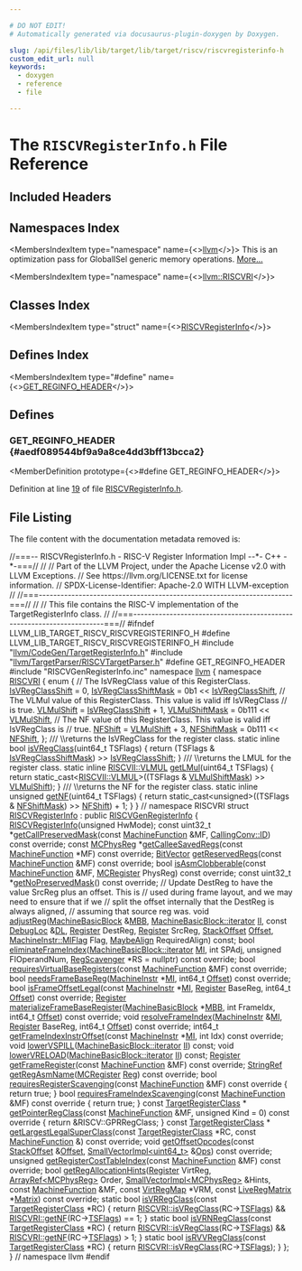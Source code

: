 ```yaml
---

# DO NOT EDIT!
# Automatically generated via docusaurus-plugin-doxygen by Doxygen.

slug: /api/files/lib/lib/target/lib/target/riscv/riscvregisterinfo-h
custom_edit_url: null
keywords:
  - doxygen
  - reference
  - file

---
```





# The `RISCVRegisterInfo.h` File Reference

<DoxygenPage pluginConfig={pluginConfig}>



## Included Headers

<IncludesList>
<IncludesListItem
  filePath="llvm/CodeGen/TargetRegisterInfo.h"
  permalink="/docs/api/files/include/include/llvm/include/llvm/codegen/targetregisterinfo-h"
  isLocal="true" />
<IncludesListItem
  filePath="llvm/TargetParser/RISCVTargetParser.h"
  permalink="/docs/api/files/include/include/llvm/include/llvm/targetparser/riscvtargetparser-h"
  isLocal="true" />
<IncludesListItem
  filePath="RISCVGenRegisterInfo.inc"
  permalink=""
  isLocal="true" />
</IncludesList>

## Namespaces Index

<MembersIndex>

<MembersIndexItem
  type="namespace"
  name={<><a href="/docs/api/namespaces/llvm">llvm</a></>}>
This is an optimization pass for GlobalISel generic memory operations. <a href="/docs/api/namespaces/llvm/#details">More...</a>
</MembersIndexItem>

<MembersIndexItem
  type="namespace"
  name={<><a href="/docs/api/namespaces/llvm/riscvri">llvm::RISCVRI</a></>}>
</MembersIndexItem>

</MembersIndex>

## Classes Index

<MembersIndex>

<MembersIndexItem
  type="struct"
  name={<><a href="/docs/api/structs/llvm/riscvregisterinfo">RISCVRegisterInfo</a></>}>
</MembersIndexItem>

</MembersIndex>

## Defines Index

<MembersIndex>

<MembersIndexItem
  type="#define"
  name={<><a href="#aedf089544bf9a9a8ce4dd3bff13bcca2">GET&#95;REGINFO&#95;HEADER</a></>}>
</MembersIndexItem>

</MembersIndex>


<SectionDefinition>

## Defines

### GET&#95;REGINFO&#95;HEADER {#aedf089544bf9a9a8ce4dd3bff13bcca2}

<MemberDefinition
  prototype={<>#define GET&#95;REGINFO&#95;HEADER</>}>

Definition at line <a href="#l00019">19</a> of file <a href="/docs/api/files/lib/lib/target/lib/target/riscv/riscvregisterinfo-h">RISCVRegisterInfo.h</a>.
</MemberDefinition>

</SectionDefinition>

## File Listing

The file content with the documentation metadata removed is:

<ProgramListing>

<Link id="l00001" /><CodeLine lineNumber="1"><Highlight kind="comment">//===-- RISCVRegisterInfo.h - RISC-V Register Information Impl --&#42;- C++ -&#42;-===//</Highlight><Highlight kind="normal"></Highlight></CodeLine>
<Link id="l00002" /><CodeLine lineNumber="2"><Highlight kind="normal"></Highlight><Highlight kind="comment">//</Highlight><Highlight kind="normal"></Highlight></CodeLine>
<Link id="l00003" /><CodeLine lineNumber="3"><Highlight kind="normal"></Highlight><Highlight kind="comment">// Part of the LLVM Project, under the Apache License v2.0 with LLVM Exceptions.</Highlight><Highlight kind="normal"></Highlight></CodeLine>
<Link id="l00004" /><CodeLine lineNumber="4"><Highlight kind="normal"></Highlight><Highlight kind="comment">// See https://llvm.org/LICENSE.txt for license information.</Highlight><Highlight kind="normal"></Highlight></CodeLine>
<Link id="l00005" /><CodeLine lineNumber="5"><Highlight kind="normal"></Highlight><Highlight kind="comment">// SPDX-License-Identifier: Apache-2.0 WITH LLVM-exception</Highlight><Highlight kind="normal"></Highlight></CodeLine>
<Link id="l00006" /><CodeLine lineNumber="6"><Highlight kind="normal"></Highlight><Highlight kind="comment">//</Highlight><Highlight kind="normal"></Highlight></CodeLine>
<Link id="l00007" /><CodeLine lineNumber="7"><Highlight kind="normal"></Highlight><Highlight kind="comment">//===----------------------------------------------------------------------===//</Highlight><Highlight kind="normal"></Highlight></CodeLine>
<Link id="l00008" /><CodeLine lineNumber="8"><Highlight kind="normal"></Highlight><Highlight kind="comment">//</Highlight><Highlight kind="normal"></Highlight></CodeLine>
<Link id="l00009" /><CodeLine lineNumber="9"><Highlight kind="normal"></Highlight><Highlight kind="comment">// This file contains the RISC-V implementation of the TargetRegisterInfo class.</Highlight><Highlight kind="normal"></Highlight></CodeLine>
<Link id="l00010" /><CodeLine lineNumber="10"><Highlight kind="normal"></Highlight><Highlight kind="comment">//</Highlight><Highlight kind="normal"></Highlight></CodeLine>
<Link id="l00011" /><CodeLine lineNumber="11"><Highlight kind="normal"></Highlight><Highlight kind="comment">//===----------------------------------------------------------------------===//</Highlight><Highlight kind="normal"></Highlight></CodeLine>
<Link id="l00012" /><CodeLine lineNumber="12"><Highlight kind="normal"></Highlight></CodeLine>
<Link id="l00013" /><CodeLine lineNumber="13"><Highlight kind="normal"></Highlight><Highlight kind="preprocessor">#ifndef LLVM&#95;LIB&#95;TARGET&#95;RISCV&#95;RISCVREGISTERINFO&#95;H</Highlight><Highlight kind="normal"></Highlight></CodeLine>
<Link id="l00014" /><CodeLine lineNumber="14"><Highlight kind="normal"></Highlight><Highlight kind="preprocessor">#define LLVM&#95;LIB&#95;TARGET&#95;RISCV&#95;RISCVREGISTERINFO&#95;H</Highlight><Highlight kind="normal"></Highlight></CodeLine>
<Link id="l00015" /><CodeLine lineNumber="15"><Highlight kind="normal"></Highlight></CodeLine>
<Link id="l00016" /><CodeLine lineNumber="16"><Highlight kind="normal"></Highlight><Highlight kind="preprocessor">#include &quot;<a href="/docs/api/files/include/include/llvm/include/llvm/codegen/targetregisterinfo-h">llvm/CodeGen/TargetRegisterInfo.h</a>&quot;</Highlight><Highlight kind="normal"></Highlight></CodeLine>
<Link id="l00017" /><CodeLine lineNumber="17"><Highlight kind="normal"></Highlight><Highlight kind="preprocessor">#include &quot;<a href="/docs/api/files/include/include/llvm/include/llvm/targetparser/riscvtargetparser-h">llvm/TargetParser/RISCVTargetParser.h</a>&quot;</Highlight><Highlight kind="normal"></Highlight></CodeLine>
<Link id="l00018" /><CodeLine lineNumber="18"><Highlight kind="normal"></Highlight></CodeLine>
<Link id="l00019" /><CodeLine lineNumber="19" lineLink="#aedf089544bf9a9a8ce4dd3bff13bcca2"><Highlight kind="normal"></Highlight><Highlight kind="preprocessor">#define GET&#95;REGINFO&#95;HEADER</Highlight><Highlight kind="normal"></Highlight></CodeLine>
<Link id="l00020" /><CodeLine lineNumber="20"><Highlight kind="normal"></Highlight><Highlight kind="preprocessor">#include &quot;RISCVGenRegisterInfo.inc&quot;</Highlight><Highlight kind="normal"></Highlight></CodeLine>
<Link id="l00021" /><CodeLine lineNumber="21"><Highlight kind="normal"></Highlight></CodeLine>
<Link id="l00022" /><CodeLine lineNumber="22"><Highlight kind="normal"></Highlight><Highlight kind="keyword">namespace </Highlight><Highlight kind="normal"><a href="/docs/api/namespaces/llvm">llvm</a> &#123;</Highlight></CodeLine>
<Link id="l00023" /><CodeLine lineNumber="23"><Highlight kind="normal"></Highlight></CodeLine>
<Link id="l00024" /><CodeLine lineNumber="24" lineLink="/docs/api/namespaces/llvm/riscvri"><Highlight kind="normal"></Highlight><Highlight kind="keyword">namespace </Highlight><Highlight kind="normal"><a href="/docs/api/namespaces/llvm/riscvri">RISCVRI</a> &#123;</Highlight></CodeLine>
<Link id="l00025" /><CodeLine lineNumber="25"><Highlight kind="normal"></Highlight><Highlight kind="keyword">enum</Highlight><Highlight kind="normal"> &#123;</Highlight></CodeLine>
<Link id="l00026" /><CodeLine lineNumber="26"><Highlight kind="normal">  </Highlight><Highlight kind="comment">// The IsVRegClass value of this RegisterClass.</Highlight><Highlight kind="normal"></Highlight></CodeLine>
<Link id="l00027" /><CodeLine lineNumber="27" lineLink="/docs/api/namespaces/llvm/riscvri/#a78e6c59845eada72aa855b2bb9f1e6b4ab70e0b2c69d11661822b76a39791f561"><Highlight kind="normal">  <a href="/docs/api/namespaces/llvm/riscvri/#a78e6c59845eada72aa855b2bb9f1e6b4ab70e0b2c69d11661822b76a39791f561">IsVRegClassShift</a> = 0,</Highlight></CodeLine>
<Link id="l00028" /><CodeLine lineNumber="28" lineLink="/docs/api/namespaces/llvm/riscvri/#a78e6c59845eada72aa855b2bb9f1e6b4a18d930e1cf574b2b37518c426338ab67"><Highlight kind="normal">  <a href="/docs/api/namespaces/llvm/riscvri/#a78e6c59845eada72aa855b2bb9f1e6b4a18d930e1cf574b2b37518c426338ab67">IsVRegClassShiftMask</a> = 0b1 &lt;&lt; <a href="/docs/api/namespaces/llvm/riscvri/#a78e6c59845eada72aa855b2bb9f1e6b4ab70e0b2c69d11661822b76a39791f561">IsVRegClassShift</a>,</Highlight></CodeLine>
<Link id="l00029" /><CodeLine lineNumber="29"><Highlight kind="normal">  </Highlight><Highlight kind="comment">// The VLMul value of this RegisterClass. This value is valid iff IsVRegClass</Highlight><Highlight kind="normal"></Highlight></CodeLine>
<Link id="l00030" /><CodeLine lineNumber="30"><Highlight kind="normal">  </Highlight><Highlight kind="comment">// is true.</Highlight><Highlight kind="normal"></Highlight></CodeLine>
<Link id="l00031" /><CodeLine lineNumber="31" lineLink="/docs/api/namespaces/llvm/riscvri/#a78e6c59845eada72aa855b2bb9f1e6b4aa1aab7fc1bc26b06971b5dee334b2755"><Highlight kind="normal">  <a href="/docs/api/namespaces/llvm/riscvri/#a78e6c59845eada72aa855b2bb9f1e6b4aa1aab7fc1bc26b06971b5dee334b2755">VLMulShift</a> = <a href="/docs/api/namespaces/llvm/riscvri/#a78e6c59845eada72aa855b2bb9f1e6b4ab70e0b2c69d11661822b76a39791f561">IsVRegClassShift</a> + 1,</Highlight></CodeLine>
<Link id="l00032" /><CodeLine lineNumber="32" lineLink="/docs/api/namespaces/llvm/riscvri/#a78e6c59845eada72aa855b2bb9f1e6b4a65b111b72f3fa0cb0aab3e18fb22f783"><Highlight kind="normal">  <a href="/docs/api/namespaces/llvm/riscvri/#a78e6c59845eada72aa855b2bb9f1e6b4a65b111b72f3fa0cb0aab3e18fb22f783">VLMulShiftMask</a> = 0b111 &lt;&lt; <a href="/docs/api/namespaces/llvm/riscvri/#a78e6c59845eada72aa855b2bb9f1e6b4aa1aab7fc1bc26b06971b5dee334b2755">VLMulShift</a>,</Highlight></CodeLine>
<Link id="l00033" /><CodeLine lineNumber="33"><Highlight kind="normal"></Highlight></CodeLine>
<Link id="l00034" /><CodeLine lineNumber="34"><Highlight kind="normal">  </Highlight><Highlight kind="comment">// The NF value of this RegisterClass. This value is valid iff IsVRegClass is</Highlight><Highlight kind="normal"></Highlight></CodeLine>
<Link id="l00035" /><CodeLine lineNumber="35"><Highlight kind="normal">  </Highlight><Highlight kind="comment">// true.</Highlight><Highlight kind="normal"></Highlight></CodeLine>
<Link id="l00036" /><CodeLine lineNumber="36" lineLink="/docs/api/namespaces/llvm/riscvri/#a78e6c59845eada72aa855b2bb9f1e6b4a61c080d5573d39f23cf0ed58399c7d8e"><Highlight kind="normal">  <a href="/docs/api/namespaces/llvm/riscvri/#a78e6c59845eada72aa855b2bb9f1e6b4a61c080d5573d39f23cf0ed58399c7d8e">NFShift</a> = <a href="/docs/api/namespaces/llvm/riscvri/#a78e6c59845eada72aa855b2bb9f1e6b4aa1aab7fc1bc26b06971b5dee334b2755">VLMulShift</a> + 3,</Highlight></CodeLine>
<Link id="l00037" /><CodeLine lineNumber="37" lineLink="/docs/api/namespaces/llvm/riscvri/#a78e6c59845eada72aa855b2bb9f1e6b4a5573d5572ea9c8a6f0c58234d2b5f09a"><Highlight kind="normal">  <a href="/docs/api/namespaces/llvm/riscvri/#a78e6c59845eada72aa855b2bb9f1e6b4a5573d5572ea9c8a6f0c58234d2b5f09a">NFShiftMask</a> = 0b111 &lt;&lt; <a href="/docs/api/namespaces/llvm/riscvri/#a78e6c59845eada72aa855b2bb9f1e6b4a61c080d5573d39f23cf0ed58399c7d8e">NFShift</a>,</Highlight></CodeLine>
<Link id="l00038" /><CodeLine lineNumber="38"><Highlight kind="normal">&#125;;</Highlight></CodeLine>
<Link id="l00039" /><CodeLine lineNumber="39"><Highlight kind="normal"></Highlight><Highlight kind="comment"></Highlight></CodeLine>
<Link id="l00040" /><CodeLine lineNumber="40"><Highlight kind="comment">/// \\returns the IsVRegClass for the register class.</Highlight><Highlight kind="normal"></Highlight></CodeLine>
<Link id="l00041" /><CodeLine lineNumber="41" lineLink="/docs/api/namespaces/llvm/riscvri/#af0b0c32a37a8ee1a3a8f8b3e1b2affa3"><Highlight kind="normal"></Highlight><Highlight kind="keyword">static</Highlight><Highlight kind="normal"> </Highlight><Highlight kind="keyword">inline</Highlight><Highlight kind="normal"> </Highlight><Highlight kind="keywordtype">bool</Highlight><Highlight kind="normal"> <a href="/docs/api/namespaces/llvm/riscvri/#af0b0c32a37a8ee1a3a8f8b3e1b2affa3">isVRegClass</a>(uint64&#95;t TSFlags) &#123;</Highlight></CodeLine>
<Link id="l00042" /><CodeLine lineNumber="42"><Highlight kind="normal">  </Highlight><Highlight kind="keywordflow">return</Highlight><Highlight kind="normal"> (TSFlags &amp; <a href="/docs/api/namespaces/llvm/riscvri/#a78e6c59845eada72aa855b2bb9f1e6b4a18d930e1cf574b2b37518c426338ab67">IsVRegClassShiftMask</a>) &gt;&gt; <a href="/docs/api/namespaces/llvm/riscvri/#a78e6c59845eada72aa855b2bb9f1e6b4ab70e0b2c69d11661822b76a39791f561">IsVRegClassShift</a>;</Highlight></CodeLine>
<Link id="l00043" /><CodeLine lineNumber="43"><Highlight kind="normal">&#125;</Highlight></CodeLine>
<Link id="l00044" /><CodeLine lineNumber="44"><Highlight kind="normal"></Highlight><Highlight kind="comment"></Highlight></CodeLine>
<Link id="l00045" /><CodeLine lineNumber="45"><Highlight kind="comment">/// \\returns the LMUL for the register class.</Highlight><Highlight kind="normal"></Highlight></CodeLine>
<Link id="l00046" /><CodeLine lineNumber="46" lineLink="/docs/api/namespaces/llvm/riscvri/#a6342cae1bd76356e312a8dbcedd1cf4f"><Highlight kind="normal"></Highlight><Highlight kind="keyword">static</Highlight><Highlight kind="normal"> </Highlight><Highlight kind="keyword">inline</Highlight><Highlight kind="normal"> <a href="/docs/api/namespaces/llvm/riscvii/#ab335a6694bd42d4d2f807ec281af1e1c">RISCVII::VLMUL</a> <a href="/docs/api/namespaces/llvm/riscvri/#a6342cae1bd76356e312a8dbcedd1cf4f">getLMul</a>(uint64&#95;t TSFlags) &#123;</Highlight></CodeLine>
<Link id="l00047" /><CodeLine lineNumber="47"><Highlight kind="normal">  </Highlight><Highlight kind="keywordflow">return</Highlight><Highlight kind="normal"> </Highlight><Highlight kind="keyword">static&#95;cast&lt;</Highlight><Highlight kind="normal"><a href="/docs/api/namespaces/llvm/riscvii/#ab335a6694bd42d4d2f807ec281af1e1c">RISCVII::VLMUL</a></Highlight><Highlight kind="keyword">&gt;</Highlight><Highlight kind="normal">((TSFlags &amp; <a href="/docs/api/namespaces/llvm/riscvri/#a78e6c59845eada72aa855b2bb9f1e6b4a65b111b72f3fa0cb0aab3e18fb22f783">VLMulShiftMask</a>) &gt;&gt; <a href="/docs/api/namespaces/llvm/riscvri/#a78e6c59845eada72aa855b2bb9f1e6b4aa1aab7fc1bc26b06971b5dee334b2755">VLMulShift</a>);</Highlight></CodeLine>
<Link id="l00048" /><CodeLine lineNumber="48"><Highlight kind="normal">&#125;</Highlight></CodeLine>
<Link id="l00049" /><CodeLine lineNumber="49"><Highlight kind="normal"></Highlight><Highlight kind="comment"></Highlight></CodeLine>
<Link id="l00050" /><CodeLine lineNumber="50"><Highlight kind="comment">/// \\returns the NF for the register class.</Highlight><Highlight kind="normal"></Highlight></CodeLine>
<Link id="l00051" /><CodeLine lineNumber="51" lineLink="/docs/api/namespaces/llvm/riscvri/#a98ed2715209a3dddd9b613c56c389210"><Highlight kind="normal"></Highlight><Highlight kind="keyword">static</Highlight><Highlight kind="normal"> </Highlight><Highlight kind="keyword">inline</Highlight><Highlight kind="normal"> </Highlight><Highlight kind="keywordtype">unsigned</Highlight><Highlight kind="normal"> <a href="/docs/api/namespaces/llvm/riscvri/#a98ed2715209a3dddd9b613c56c389210">getNF</a>(uint64&#95;t TSFlags) &#123;</Highlight></CodeLine>
<Link id="l00052" /><CodeLine lineNumber="52"><Highlight kind="normal">  </Highlight><Highlight kind="keywordflow">return</Highlight><Highlight kind="normal"> </Highlight><Highlight kind="keyword">static&#95;cast&lt;</Highlight><Highlight kind="keywordtype">unsigned</Highlight><Highlight kind="keyword">&gt;</Highlight><Highlight kind="normal">((TSFlags &amp; <a href="/docs/api/namespaces/llvm/riscvri/#a78e6c59845eada72aa855b2bb9f1e6b4a5573d5572ea9c8a6f0c58234d2b5f09a">NFShiftMask</a>) &gt;&gt; <a href="/docs/api/namespaces/llvm/riscvri/#a78e6c59845eada72aa855b2bb9f1e6b4a61c080d5573d39f23cf0ed58399c7d8e">NFShift</a>) + 1;</Highlight></CodeLine>
<Link id="l00053" /><CodeLine lineNumber="53"><Highlight kind="normal">&#125;</Highlight></CodeLine>
<Link id="l00054" /><CodeLine lineNumber="54"><Highlight kind="normal">&#125; </Highlight><Highlight kind="comment">// namespace RISCVRI</Highlight><Highlight kind="normal"></Highlight></CodeLine>
<Link id="l00055" /><CodeLine lineNumber="55"><Highlight kind="normal"></Highlight></CodeLine>
<Link id="l00056" /><CodeLine lineNumber="56" lineLink="/docs/api/structs/llvm/riscvregisterinfo"><Highlight kind="normal"></Highlight><Highlight kind="keyword">struct </Highlight><Highlight kind="normal"><a href="/docs/api/structs/llvm/riscvregisterinfo/#a4b15b21859e0755a1426d8b06b973d06">RISCVRegisterInfo</a> : </Highlight><Highlight kind="keyword">public</Highlight><Highlight kind="normal"> <a href="/docs/api/classes/riscvgenregisterinfo">RISCVGenRegisterInfo</a> &#123;</Highlight></CodeLine>
<Link id="l00057" /><CodeLine lineNumber="57"><Highlight kind="normal"></Highlight></CodeLine>
<Link id="l00058" /><CodeLine lineNumber="58"><Highlight kind="normal">  <a href="/docs/api/structs/llvm/riscvregisterinfo/#a4b15b21859e0755a1426d8b06b973d06">RISCVRegisterInfo</a>(</Highlight><Highlight kind="keywordtype">unsigned</Highlight><Highlight kind="normal"> HwMode);</Highlight></CodeLine>
<Link id="l00059" /><CodeLine lineNumber="59"><Highlight kind="normal"></Highlight></CodeLine>
<Link id="l00060" /><CodeLine lineNumber="60"><Highlight kind="normal">  </Highlight><Highlight kind="keyword">const</Highlight><Highlight kind="normal"> uint32&#95;t &#42;<a href="/docs/api/structs/llvm/riscvregisterinfo/#a314b61dda54f91c5b5b16c57495de91b">getCallPreservedMask</a>(</Highlight><Highlight kind="keyword">const</Highlight><Highlight kind="normal"> <a href="/docs/api/classes/llvm/machinefunction">MachineFunction</a> &amp;MF,</Highlight></CodeLine>
<Link id="l00061" /><CodeLine lineNumber="61"><Highlight kind="normal">                                       <a href="/docs/api/namespaces/llvm/callingconv/#abdf8cf606905c10634e831390981b0ed">CallingConv::ID</a>) </Highlight><Highlight kind="keyword">const override</Highlight><Highlight kind="normal">;</Highlight></CodeLine>
<Link id="l00062" /><CodeLine lineNumber="62"><Highlight kind="normal"></Highlight></CodeLine>
<Link id="l00063" /><CodeLine lineNumber="63"><Highlight kind="normal">  </Highlight><Highlight kind="keyword">const</Highlight><Highlight kind="normal"> <a href="/docs/api/namespaces/llvm/#aad72cfbb210808985a9dc19f4e5d8542">MCPhysReg</a> &#42;<a href="/docs/api/structs/llvm/riscvregisterinfo/#a24c02ac750fe944f0902c120ed0e773d">getCalleeSavedRegs</a>(</Highlight><Highlight kind="keyword">const</Highlight><Highlight kind="normal"> <a href="/docs/api/classes/llvm/machinefunction">MachineFunction</a> &#42;MF) </Highlight><Highlight kind="keyword">const override</Highlight><Highlight kind="normal">;</Highlight></CodeLine>
<Link id="l00064" /><CodeLine lineNumber="64"><Highlight kind="normal"></Highlight></CodeLine>
<Link id="l00065" /><CodeLine lineNumber="65"><Highlight kind="normal">  <a href="/docs/api/classes/llvm/bitvector">BitVector</a> <a href="/docs/api/structs/llvm/riscvregisterinfo/#a277355964aa533df56cf3e0de6701b3d">getReservedRegs</a>(</Highlight><Highlight kind="keyword">const</Highlight><Highlight kind="normal"> <a href="/docs/api/classes/llvm/machinefunction">MachineFunction</a> &amp;MF) </Highlight><Highlight kind="keyword">const override</Highlight><Highlight kind="normal">;</Highlight></CodeLine>
<Link id="l00066" /><CodeLine lineNumber="66"><Highlight kind="normal">  </Highlight><Highlight kind="keywordtype">bool</Highlight><Highlight kind="normal"> <a href="/docs/api/structs/llvm/riscvregisterinfo/#ab249b9c1f964160b8283b88d89524e87">isAsmClobberable</a>(</Highlight><Highlight kind="keyword">const</Highlight><Highlight kind="normal"> <a href="/docs/api/classes/llvm/machinefunction">MachineFunction</a> &amp;MF,</Highlight></CodeLine>
<Link id="l00067" /><CodeLine lineNumber="67"><Highlight kind="normal">                        <a href="/docs/api/classes/llvm/mcregister">MCRegister</a> PhysReg) </Highlight><Highlight kind="keyword">const override</Highlight><Highlight kind="normal">;</Highlight></CodeLine>
<Link id="l00068" /><CodeLine lineNumber="68"><Highlight kind="normal"></Highlight></CodeLine>
<Link id="l00069" /><CodeLine lineNumber="69"><Highlight kind="normal">  </Highlight><Highlight kind="keyword">const</Highlight><Highlight kind="normal"> uint32&#95;t &#42;<a href="/docs/api/structs/llvm/riscvregisterinfo/#ab2b51b83e4a81bcd5cdc3fcf63835032">getNoPreservedMask</a>() </Highlight><Highlight kind="keyword">const override</Highlight><Highlight kind="normal">;</Highlight></CodeLine>
<Link id="l00070" /><CodeLine lineNumber="70"><Highlight kind="normal"></Highlight></CodeLine>
<Link id="l00071" /><CodeLine lineNumber="71"><Highlight kind="normal">  </Highlight><Highlight kind="comment">// Update DestReg to have the value SrcReg plus an offset.  This is</Highlight><Highlight kind="normal"></Highlight></CodeLine>
<Link id="l00072" /><CodeLine lineNumber="72"><Highlight kind="normal">  </Highlight><Highlight kind="comment">// used during frame layout, and we may need to ensure that if we</Highlight><Highlight kind="normal"></Highlight></CodeLine>
<Link id="l00073" /><CodeLine lineNumber="73"><Highlight kind="normal">  </Highlight><Highlight kind="comment">// split the offset internally that the DestReg is always aligned,</Highlight><Highlight kind="normal"></Highlight></CodeLine>
<Link id="l00074" /><CodeLine lineNumber="74"><Highlight kind="normal">  </Highlight><Highlight kind="comment">// assuming that source reg was.</Highlight><Highlight kind="normal"></Highlight></CodeLine>
<Link id="l00075" /><CodeLine lineNumber="75"><Highlight kind="normal">  </Highlight><Highlight kind="keywordtype">void</Highlight><Highlight kind="normal"> <a href="/docs/api/structs/llvm/riscvregisterinfo/#aa4909014e5875c7b2d1cd6fdd7ab7e89">adjustReg</a>(<a href="/docs/api/classes/llvm/machinebasicblock">MachineBasicBlock</a> &amp;<a href="/docs/api/files/lib/lib/target/lib/target/arm/armslshardening-cpp/#a5958512eae2979bd2eb383977996a600">MBB</a>, <a href="/docs/api/classes/llvm/machinebasicblock/#ae34c996b58df9b9ce6695a0c8b70c533">MachineBasicBlock::iterator</a> <a href="/docs/api/files/lib/lib/target/lib/target/nvptx/nvvmintrrange-cpp/#ac5804672fc0850438d63caec770647f8">II</a>,</Highlight></CodeLine>
<Link id="l00076" /><CodeLine lineNumber="76"><Highlight kind="normal">                 </Highlight><Highlight kind="keyword">const</Highlight><Highlight kind="normal"> <a href="/docs/api/classes/llvm/debugloc">DebugLoc</a> &amp;<a href="/docs/api/files/lib/lib/target/lib/target/arm/armslshardening-cpp/#ad467c4ab9119043f9b7750ab986be61a">DL</a>, <a href="/docs/api/classes/llvm/register">Register</a> DestReg, <a href="/docs/api/classes/llvm/register">Register</a> SrcReg,</Highlight></CodeLine>
<Link id="l00077" /><CodeLine lineNumber="77"><Highlight kind="normal">                 <a href="/docs/api/classes/llvm/stackoffset">StackOffset</a> <a href="/docs/api/namespaces/llvm/#a05f5b9a11bdcc5feba62899f95dcf878a3134224cba2545bc57954d3b072aebb4">Offset</a>, <a href="/docs/api/classes/llvm/machineinstr/#aafacf84de1cb994a92dc045f4aa1d518">MachineInstr::MIFlag</a> Flag,</Highlight></CodeLine>
<Link id="l00078" /><CodeLine lineNumber="78"><Highlight kind="normal">                 <a href="/docs/api/structs/llvm/maybealign">MaybeAlign</a> RequiredAlign) </Highlight><Highlight kind="keyword">const</Highlight><Highlight kind="normal">;</Highlight></CodeLine>
<Link id="l00079" /><CodeLine lineNumber="79"><Highlight kind="normal"></Highlight></CodeLine>
<Link id="l00080" /><CodeLine lineNumber="80"><Highlight kind="normal">  </Highlight><Highlight kind="keywordtype">bool</Highlight><Highlight kind="normal"> <a href="/docs/api/structs/llvm/riscvregisterinfo/#afea15e305a01decf5c19eb0ccedc38a1">eliminateFrameIndex</a>(<a href="/docs/api/classes/llvm/machinebasicblock/#ae34c996b58df9b9ce6695a0c8b70c533">MachineBasicBlock::iterator</a> <a href="/docs/api/files/lib/lib/codegen/lib/codegen/globalisel/irtranslator-cpp/#abe44dfdea65b4f7e11e0a608ab708b76">MI</a>, </Highlight><Highlight kind="keywordtype">int</Highlight><Highlight kind="normal"> SPAdj,</Highlight></CodeLine>
<Link id="l00081" /><CodeLine lineNumber="81"><Highlight kind="normal">                           </Highlight><Highlight kind="keywordtype">unsigned</Highlight><Highlight kind="normal"> FIOperandNum,</Highlight></CodeLine>
<Link id="l00082" /><CodeLine lineNumber="82"><Highlight kind="normal">                           <a href="/docs/api/classes/llvm/regscavenger">RegScavenger</a> &#42;RS = </Highlight><Highlight kind="keyword">nullptr</Highlight><Highlight kind="normal">) </Highlight><Highlight kind="keyword">const override</Highlight><Highlight kind="normal">;</Highlight></CodeLine>
<Link id="l00083" /><CodeLine lineNumber="83"><Highlight kind="normal"></Highlight></CodeLine>
<Link id="l00084" /><CodeLine lineNumber="84"><Highlight kind="normal">  </Highlight><Highlight kind="keywordtype">bool</Highlight><Highlight kind="normal"> <a href="/docs/api/structs/llvm/riscvregisterinfo/#a03734d92bfe18e27f139b8a607b246a8">requiresVirtualBaseRegisters</a>(</Highlight><Highlight kind="keyword">const</Highlight><Highlight kind="normal"> <a href="/docs/api/classes/llvm/machinefunction">MachineFunction</a> &amp;MF) </Highlight><Highlight kind="keyword">const override</Highlight><Highlight kind="normal">;</Highlight></CodeLine>
<Link id="l00085" /><CodeLine lineNumber="85"><Highlight kind="normal"></Highlight></CodeLine>
<Link id="l00086" /><CodeLine lineNumber="86"><Highlight kind="normal">  </Highlight><Highlight kind="keywordtype">bool</Highlight><Highlight kind="normal"> <a href="/docs/api/structs/llvm/riscvregisterinfo/#a019cd64618c63f99af8a18d51edd11e6">needsFrameBaseReg</a>(<a href="/docs/api/classes/llvm/machineinstr">MachineInstr</a> &#42;<a href="/docs/api/files/lib/lib/codegen/lib/codegen/globalisel/irtranslator-cpp/#abe44dfdea65b4f7e11e0a608ab708b76">MI</a>, int64&#95;t <a href="/docs/api/namespaces/llvm/#a05f5b9a11bdcc5feba62899f95dcf878a3134224cba2545bc57954d3b072aebb4">Offset</a>) </Highlight><Highlight kind="keyword">const override</Highlight><Highlight kind="normal">;</Highlight></CodeLine>
<Link id="l00087" /><CodeLine lineNumber="87"><Highlight kind="normal"></Highlight></CodeLine>
<Link id="l00088" /><CodeLine lineNumber="88"><Highlight kind="normal">  </Highlight><Highlight kind="keywordtype">bool</Highlight><Highlight kind="normal"> <a href="/docs/api/structs/llvm/riscvregisterinfo/#a6a21527d94be9d791694dc9a374b4245">isFrameOffsetLegal</a>(</Highlight><Highlight kind="keyword">const</Highlight><Highlight kind="normal"> <a href="/docs/api/classes/llvm/machineinstr">MachineInstr</a> &#42;<a href="/docs/api/files/lib/lib/codegen/lib/codegen/globalisel/irtranslator-cpp/#abe44dfdea65b4f7e11e0a608ab708b76">MI</a>, <a href="/docs/api/classes/llvm/register">Register</a> BaseReg,</Highlight></CodeLine>
<Link id="l00089" /><CodeLine lineNumber="89"><Highlight kind="normal">                          int64&#95;t <a href="/docs/api/namespaces/llvm/#a05f5b9a11bdcc5feba62899f95dcf878a3134224cba2545bc57954d3b072aebb4">Offset</a>) </Highlight><Highlight kind="keyword">const override</Highlight><Highlight kind="normal">;</Highlight></CodeLine>
<Link id="l00090" /><CodeLine lineNumber="90"><Highlight kind="normal"></Highlight></CodeLine>
<Link id="l00091" /><CodeLine lineNumber="91"><Highlight kind="normal">  <a href="/docs/api/classes/llvm/register">Register</a> <a href="/docs/api/structs/llvm/riscvregisterinfo/#a497ba80da227001f952a7d30cfe0552f">materializeFrameBaseRegister</a>(<a href="/docs/api/classes/llvm/machinebasicblock">MachineBasicBlock</a> &#42;<a href="/docs/api/files/lib/lib/target/lib/target/arm/armslshardening-cpp/#a5958512eae2979bd2eb383977996a600">MBB</a>, </Highlight><Highlight kind="keywordtype">int</Highlight><Highlight kind="normal"> FrameIdx,</Highlight></CodeLine>
<Link id="l00092" /><CodeLine lineNumber="92"><Highlight kind="normal">                                        int64&#95;t <a href="/docs/api/namespaces/llvm/#a05f5b9a11bdcc5feba62899f95dcf878a3134224cba2545bc57954d3b072aebb4">Offset</a>) </Highlight><Highlight kind="keyword">const override</Highlight><Highlight kind="normal">;</Highlight></CodeLine>
<Link id="l00093" /><CodeLine lineNumber="93"><Highlight kind="normal"></Highlight></CodeLine>
<Link id="l00094" /><CodeLine lineNumber="94"><Highlight kind="normal">  </Highlight><Highlight kind="keywordtype">void</Highlight><Highlight kind="normal"> <a href="/docs/api/structs/llvm/riscvregisterinfo/#ad2b3e9a806b1c44edf1125a7eeb79801">resolveFrameIndex</a>(<a href="/docs/api/classes/llvm/machineinstr">MachineInstr</a> &amp;<a href="/docs/api/files/lib/lib/codegen/lib/codegen/globalisel/irtranslator-cpp/#abe44dfdea65b4f7e11e0a608ab708b76">MI</a>, <a href="/docs/api/classes/llvm/register">Register</a> BaseReg,</Highlight></CodeLine>
<Link id="l00095" /><CodeLine lineNumber="95"><Highlight kind="normal">                         int64&#95;t <a href="/docs/api/namespaces/llvm/#a05f5b9a11bdcc5feba62899f95dcf878a3134224cba2545bc57954d3b072aebb4">Offset</a>) </Highlight><Highlight kind="keyword">const override</Highlight><Highlight kind="normal">;</Highlight></CodeLine>
<Link id="l00096" /><CodeLine lineNumber="96"><Highlight kind="normal"></Highlight></CodeLine>
<Link id="l00097" /><CodeLine lineNumber="97"><Highlight kind="normal">  int64&#95;t <a href="/docs/api/structs/llvm/riscvregisterinfo/#adce425f688e985438ed2aa38300b07b0">getFrameIndexInstrOffset</a>(</Highlight><Highlight kind="keyword">const</Highlight><Highlight kind="normal"> <a href="/docs/api/classes/llvm/machineinstr">MachineInstr</a> &#42;<a href="/docs/api/files/lib/lib/codegen/lib/codegen/globalisel/irtranslator-cpp/#abe44dfdea65b4f7e11e0a608ab708b76">MI</a>,</Highlight></CodeLine>
<Link id="l00098" /><CodeLine lineNumber="98"><Highlight kind="normal">                                   </Highlight><Highlight kind="keywordtype">int</Highlight><Highlight kind="normal"> Idx) </Highlight><Highlight kind="keyword">const override</Highlight><Highlight kind="normal">;</Highlight></CodeLine>
<Link id="l00099" /><CodeLine lineNumber="99"><Highlight kind="normal"></Highlight></CodeLine>
<Link id="l00100" /><CodeLine lineNumber="100"><Highlight kind="normal">  </Highlight><Highlight kind="keywordtype">void</Highlight><Highlight kind="normal"> <a href="/docs/api/structs/llvm/riscvregisterinfo/#a7238a4dd92fc1bb51c004c49c2b22263">lowerVSPILL</a>(<a href="/docs/api/classes/llvm/machinebasicblock/#ae34c996b58df9b9ce6695a0c8b70c533">MachineBasicBlock::iterator</a> <a href="/docs/api/files/lib/lib/target/lib/target/nvptx/nvvmintrrange-cpp/#ac5804672fc0850438d63caec770647f8">II</a>) </Highlight><Highlight kind="keyword">const</Highlight><Highlight kind="normal">;</Highlight></CodeLine>
<Link id="l00101" /><CodeLine lineNumber="101"><Highlight kind="normal">  </Highlight><Highlight kind="keywordtype">void</Highlight><Highlight kind="normal"> <a href="/docs/api/structs/llvm/riscvregisterinfo/#a293e39e43b6f68064cdfd37061c84128">lowerVRELOAD</a>(<a href="/docs/api/classes/llvm/machinebasicblock/#ae34c996b58df9b9ce6695a0c8b70c533">MachineBasicBlock::iterator</a> <a href="/docs/api/files/lib/lib/target/lib/target/nvptx/nvvmintrrange-cpp/#ac5804672fc0850438d63caec770647f8">II</a>) </Highlight><Highlight kind="keyword">const</Highlight><Highlight kind="normal">;</Highlight></CodeLine>
<Link id="l00102" /><CodeLine lineNumber="102"><Highlight kind="normal"></Highlight></CodeLine>
<Link id="l00103" /><CodeLine lineNumber="103"><Highlight kind="normal">  <a href="/docs/api/classes/llvm/register">Register</a> <a href="/docs/api/structs/llvm/riscvregisterinfo/#a7e859708ad783a2c412c873b9dea6b4e">getFrameRegister</a>(</Highlight><Highlight kind="keyword">const</Highlight><Highlight kind="normal"> <a href="/docs/api/classes/llvm/machinefunction">MachineFunction</a> &amp;MF) </Highlight><Highlight kind="keyword">const override</Highlight><Highlight kind="normal">;</Highlight></CodeLine>
<Link id="l00104" /><CodeLine lineNumber="104"><Highlight kind="normal"></Highlight></CodeLine>
<Link id="l00105" /><CodeLine lineNumber="105"><Highlight kind="normal">  <a href="/docs/api/classes/llvm/stringref">StringRef</a> <a href="/docs/api/structs/llvm/riscvregisterinfo/#afe1c7195265e6e33e1496de311f7ebf9">getRegAsmName</a>(<a href="/docs/api/classes/llvm/mcregister">MCRegister</a> <a href="/docs/api/files/lib/lib/codegen/machinesink-cpp/#a359e1ff26f6d466d927a61aae45b05c3">Reg</a>) </Highlight><Highlight kind="keyword">const override</Highlight><Highlight kind="normal">;</Highlight></CodeLine>
<Link id="l00106" /><CodeLine lineNumber="106"><Highlight kind="normal"></Highlight></CodeLine>
<Link id="l00107" /><CodeLine lineNumber="107" lineLink="/docs/api/structs/llvm/riscvregisterinfo/#a08e69eb4f888c508479dc50ad1346169"><Highlight kind="normal">  </Highlight><Highlight kind="keywordtype">bool</Highlight><Highlight kind="normal"> <a href="/docs/api/structs/llvm/riscvregisterinfo/#a08e69eb4f888c508479dc50ad1346169">requiresRegisterScavenging</a>(</Highlight><Highlight kind="keyword">const</Highlight><Highlight kind="normal"> <a href="/docs/api/classes/llvm/machinefunction">MachineFunction</a> &amp;MF)</Highlight><Highlight kind="keyword"> const override </Highlight><Highlight kind="normal">&#123;</Highlight></CodeLine>
<Link id="l00108" /><CodeLine lineNumber="108"><Highlight kind="normal">    </Highlight><Highlight kind="keywordflow">return</Highlight><Highlight kind="normal"> </Highlight><Highlight kind="keyword">true</Highlight><Highlight kind="normal">;</Highlight></CodeLine>
<Link id="l00109" /><CodeLine lineNumber="109"><Highlight kind="normal">  &#125;</Highlight></CodeLine>
<Link id="l00110" /><CodeLine lineNumber="110"><Highlight kind="normal"></Highlight></CodeLine>
<Link id="l00111" /><CodeLine lineNumber="111" lineLink="/docs/api/structs/llvm/riscvregisterinfo/#a409d7cf428109f17eaf4a55acc69c9c4"><Highlight kind="normal">  </Highlight><Highlight kind="keywordtype">bool</Highlight><Highlight kind="normal"> <a href="/docs/api/structs/llvm/riscvregisterinfo/#a409d7cf428109f17eaf4a55acc69c9c4">requiresFrameIndexScavenging</a>(</Highlight><Highlight kind="keyword">const</Highlight><Highlight kind="normal"> <a href="/docs/api/classes/llvm/machinefunction">MachineFunction</a> &amp;MF)</Highlight><Highlight kind="keyword"> const override </Highlight><Highlight kind="normal">&#123;</Highlight></CodeLine>
<Link id="l00112" /><CodeLine lineNumber="112"><Highlight kind="normal">    </Highlight><Highlight kind="keywordflow">return</Highlight><Highlight kind="normal"> </Highlight><Highlight kind="keyword">true</Highlight><Highlight kind="normal">;</Highlight></CodeLine>
<Link id="l00113" /><CodeLine lineNumber="113"><Highlight kind="normal">  &#125;</Highlight></CodeLine>
<Link id="l00114" /><CodeLine lineNumber="114"><Highlight kind="normal"></Highlight></CodeLine>
<Link id="l00115" /><CodeLine lineNumber="115"><Highlight kind="normal">  </Highlight><Highlight kind="keyword">const</Highlight><Highlight kind="normal"> <a href="/docs/api/classes/llvm/targetregisterclass">TargetRegisterClass</a> &#42;</Highlight></CodeLine>
<Link id="l00116" /><CodeLine lineNumber="116" lineLink="/docs/api/structs/llvm/riscvregisterinfo/#abb71935589fd49e828bb9dd6d2fd7053"><Highlight kind="normal">  <a href="/docs/api/structs/llvm/riscvregisterinfo/#abb71935589fd49e828bb9dd6d2fd7053">getPointerRegClass</a>(</Highlight><Highlight kind="keyword">const</Highlight><Highlight kind="normal"> <a href="/docs/api/classes/llvm/machinefunction">MachineFunction</a> &amp;MF,</Highlight></CodeLine>
<Link id="l00117" /><CodeLine lineNumber="117"><Highlight kind="normal">                     </Highlight><Highlight kind="keywordtype">unsigned</Highlight><Highlight kind="normal"> Kind = 0)</Highlight><Highlight kind="keyword"> const override </Highlight><Highlight kind="normal">&#123;</Highlight></CodeLine>
<Link id="l00118" /><CodeLine lineNumber="118"><Highlight kind="normal">    </Highlight><Highlight kind="keywordflow">return</Highlight><Highlight kind="normal"> &amp;RISCV::GPRRegClass;</Highlight></CodeLine>
<Link id="l00119" /><CodeLine lineNumber="119"><Highlight kind="normal">  &#125;</Highlight></CodeLine>
<Link id="l00120" /><CodeLine lineNumber="120"><Highlight kind="normal"></Highlight></CodeLine>
<Link id="l00121" /><CodeLine lineNumber="121"><Highlight kind="normal">  </Highlight><Highlight kind="keyword">const</Highlight><Highlight kind="normal"> <a href="/docs/api/classes/llvm/targetregisterclass">TargetRegisterClass</a> &#42;</Highlight></CodeLine>
<Link id="l00122" /><CodeLine lineNumber="122"><Highlight kind="normal">  <a href="/docs/api/structs/llvm/riscvregisterinfo/#a12ace4f3daef15c858412ae8459af318">getLargestLegalSuperClass</a>(</Highlight><Highlight kind="keyword">const</Highlight><Highlight kind="normal"> <a href="/docs/api/classes/llvm/targetregisterclass">TargetRegisterClass</a> &#42;RC,</Highlight></CodeLine>
<Link id="l00123" /><CodeLine lineNumber="123"><Highlight kind="normal">                            </Highlight><Highlight kind="keyword">const</Highlight><Highlight kind="normal"> <a href="/docs/api/classes/llvm/machinefunction">MachineFunction</a> &amp;) </Highlight><Highlight kind="keyword">const override</Highlight><Highlight kind="normal">;</Highlight></CodeLine>
<Link id="l00124" /><CodeLine lineNumber="124"><Highlight kind="normal"></Highlight></CodeLine>
<Link id="l00125" /><CodeLine lineNumber="125"><Highlight kind="normal">  </Highlight><Highlight kind="keywordtype">void</Highlight><Highlight kind="normal"> <a href="/docs/api/structs/llvm/riscvregisterinfo/#a575bd978cab5f3910b4882f7f0c58217">getOffsetOpcodes</a>(</Highlight><Highlight kind="keyword">const</Highlight><Highlight kind="normal"> <a href="/docs/api/classes/llvm/stackoffset">StackOffset</a> &amp;<a href="/docs/api/namespaces/llvm/#a05f5b9a11bdcc5feba62899f95dcf878a3134224cba2545bc57954d3b072aebb4">Offset</a>,</Highlight></CodeLine>
<Link id="l00126" /><CodeLine lineNumber="126"><Highlight kind="normal">                        <a href="/docs/api/classes/llvm/smallvectorimpl">SmallVectorImpl&lt;uint64&#95;t&gt;</a> &amp;<a href="/docs/api/files/include/include/llvm/include/llvm/demangle/itaniumdemangle-h/#a926d7ce2143863b7a2afda0fca4d2b65">Ops</a>) </Highlight><Highlight kind="keyword">const override</Highlight><Highlight kind="normal">;</Highlight></CodeLine>
<Link id="l00127" /><CodeLine lineNumber="127"><Highlight kind="normal"></Highlight></CodeLine>
<Link id="l00128" /><CodeLine lineNumber="128"><Highlight kind="normal">  </Highlight><Highlight kind="keywordtype">unsigned</Highlight><Highlight kind="normal"> <a href="/docs/api/structs/llvm/riscvregisterinfo/#afafb9fe0c593f1f94f905d6186e8f712">getRegisterCostTableIndex</a>(</Highlight><Highlight kind="keyword">const</Highlight><Highlight kind="normal"> <a href="/docs/api/classes/llvm/machinefunction">MachineFunction</a> &amp;MF) </Highlight><Highlight kind="keyword">const override</Highlight><Highlight kind="normal">;</Highlight></CodeLine>
<Link id="l00129" /><CodeLine lineNumber="129"><Highlight kind="normal"></Highlight></CodeLine>
<Link id="l00130" /><CodeLine lineNumber="130"><Highlight kind="normal">  </Highlight><Highlight kind="keywordtype">bool</Highlight><Highlight kind="normal"> <a href="/docs/api/structs/llvm/riscvregisterinfo/#ad490ad7663a07141538a6f4049299550">getRegAllocationHints</a>(<a href="/docs/api/classes/llvm/register">Register</a> VirtReg, <a href="/docs/api/classes/llvm/arrayref">ArrayRef&lt;MCPhysReg&gt;</a> Order,</Highlight></CodeLine>
<Link id="l00131" /><CodeLine lineNumber="131"><Highlight kind="normal">                             <a href="/docs/api/classes/llvm/smallvectorimpl">SmallVectorImpl&lt;MCPhysReg&gt;</a> &amp;Hints,</Highlight></CodeLine>
<Link id="l00132" /><CodeLine lineNumber="132"><Highlight kind="normal">                             </Highlight><Highlight kind="keyword">const</Highlight><Highlight kind="normal"> <a href="/docs/api/classes/llvm/machinefunction">MachineFunction</a> &amp;MF, </Highlight><Highlight kind="keyword">const</Highlight><Highlight kind="normal"> <a href="/docs/api/classes/llvm/virtregmap">VirtRegMap</a> &#42;VRM,</Highlight></CodeLine>
<Link id="l00133" /><CodeLine lineNumber="133"><Highlight kind="normal">                             </Highlight><Highlight kind="keyword">const</Highlight><Highlight kind="normal"> <a href="/docs/api/classes/llvm/liveregmatrix">LiveRegMatrix</a> &#42;<a href="/docs/api/files/lib/lib/codegen/liveregmatrix-cpp/#a8989acb71bd355e02bcf3a930b5e54ea">Matrix</a>) </Highlight><Highlight kind="keyword">const override</Highlight><Highlight kind="normal">;</Highlight></CodeLine>
<Link id="l00134" /><CodeLine lineNumber="134"><Highlight kind="normal"></Highlight></CodeLine>
<Link id="l00135" /><CodeLine lineNumber="135" lineLink="/docs/api/structs/llvm/riscvregisterinfo/#acbb4c61a970c46bace27495c19538ac5"><Highlight kind="normal">  </Highlight><Highlight kind="keyword">static</Highlight><Highlight kind="normal"> </Highlight><Highlight kind="keywordtype">bool</Highlight><Highlight kind="normal"> <a href="/docs/api/structs/llvm/riscvregisterinfo/#acbb4c61a970c46bace27495c19538ac5">isVRRegClass</a>(</Highlight><Highlight kind="keyword">const</Highlight><Highlight kind="normal"> <a href="/docs/api/classes/llvm/targetregisterclass">TargetRegisterClass</a> &#42;RC) &#123;</Highlight></CodeLine>
<Link id="l00136" /><CodeLine lineNumber="136"><Highlight kind="normal">    </Highlight><Highlight kind="keywordflow">return</Highlight><Highlight kind="normal"> <a href="/docs/api/namespaces/llvm/riscvri/#af0b0c32a37a8ee1a3a8f8b3e1b2affa3">RISCVRI::isVRegClass</a>(RC-&gt;<a href="/docs/api/classes/llvm/targetregisterclass/#a1cc1ce48e42ab86c1419314bef07f00b">TSFlags</a>) &amp;&amp;</Highlight></CodeLine>
<Link id="l00137" /><CodeLine lineNumber="137"><Highlight kind="normal">           <a href="/docs/api/namespaces/llvm/riscvri/#a98ed2715209a3dddd9b613c56c389210">RISCVRI::getNF</a>(RC-&gt;<a href="/docs/api/classes/llvm/targetregisterclass/#a1cc1ce48e42ab86c1419314bef07f00b">TSFlags</a>) == 1;</Highlight></CodeLine>
<Link id="l00138" /><CodeLine lineNumber="138"><Highlight kind="normal">  &#125;</Highlight></CodeLine>
<Link id="l00139" /><CodeLine lineNumber="139"><Highlight kind="normal"></Highlight></CodeLine>
<Link id="l00140" /><CodeLine lineNumber="140" lineLink="/docs/api/structs/llvm/riscvregisterinfo/#a332bd6d18c6843b98cd5638ed6516bf1"><Highlight kind="normal">  </Highlight><Highlight kind="keyword">static</Highlight><Highlight kind="normal"> </Highlight><Highlight kind="keywordtype">bool</Highlight><Highlight kind="normal"> <a href="/docs/api/structs/llvm/riscvregisterinfo/#a332bd6d18c6843b98cd5638ed6516bf1">isVRNRegClass</a>(</Highlight><Highlight kind="keyword">const</Highlight><Highlight kind="normal"> <a href="/docs/api/classes/llvm/targetregisterclass">TargetRegisterClass</a> &#42;RC) &#123;</Highlight></CodeLine>
<Link id="l00141" /><CodeLine lineNumber="141"><Highlight kind="normal">    </Highlight><Highlight kind="keywordflow">return</Highlight><Highlight kind="normal"> <a href="/docs/api/namespaces/llvm/riscvri/#af0b0c32a37a8ee1a3a8f8b3e1b2affa3">RISCVRI::isVRegClass</a>(RC-&gt;<a href="/docs/api/classes/llvm/targetregisterclass/#a1cc1ce48e42ab86c1419314bef07f00b">TSFlags</a>) &amp;&amp; <a href="/docs/api/namespaces/llvm/riscvri/#a98ed2715209a3dddd9b613c56c389210">RISCVRI::getNF</a>(RC-&gt;<a href="/docs/api/classes/llvm/targetregisterclass/#a1cc1ce48e42ab86c1419314bef07f00b">TSFlags</a>) &gt; 1;</Highlight></CodeLine>
<Link id="l00142" /><CodeLine lineNumber="142"><Highlight kind="normal">  &#125;</Highlight></CodeLine>
<Link id="l00143" /><CodeLine lineNumber="143"><Highlight kind="normal"></Highlight></CodeLine>
<Link id="l00144" /><CodeLine lineNumber="144" lineLink="/docs/api/structs/llvm/riscvregisterinfo/#a6b0e6be6a451881260fcd7f29b7fb4fc"><Highlight kind="normal">  </Highlight><Highlight kind="keyword">static</Highlight><Highlight kind="normal"> </Highlight><Highlight kind="keywordtype">bool</Highlight><Highlight kind="normal"> <a href="/docs/api/structs/llvm/riscvregisterinfo/#a6b0e6be6a451881260fcd7f29b7fb4fc">isRVVRegClass</a>(</Highlight><Highlight kind="keyword">const</Highlight><Highlight kind="normal"> <a href="/docs/api/classes/llvm/targetregisterclass">TargetRegisterClass</a> &#42;RC) &#123;</Highlight></CodeLine>
<Link id="l00145" /><CodeLine lineNumber="145"><Highlight kind="normal">    </Highlight><Highlight kind="keywordflow">return</Highlight><Highlight kind="normal"> <a href="/docs/api/namespaces/llvm/riscvri/#af0b0c32a37a8ee1a3a8f8b3e1b2affa3">RISCVRI::isVRegClass</a>(RC-&gt;<a href="/docs/api/classes/llvm/targetregisterclass/#a1cc1ce48e42ab86c1419314bef07f00b">TSFlags</a>);</Highlight></CodeLine>
<Link id="l00146" /><CodeLine lineNumber="146"><Highlight kind="normal">  &#125;</Highlight></CodeLine>
<Link id="l00147" /><CodeLine lineNumber="147"><Highlight kind="normal">&#125;;</Highlight></CodeLine>
<Link id="l00148" /><CodeLine lineNumber="148"><Highlight kind="normal">&#125; </Highlight><Highlight kind="comment">// namespace llvm</Highlight><Highlight kind="normal"></Highlight></CodeLine>
<Link id="l00149" /><CodeLine lineNumber="149"><Highlight kind="normal"></Highlight></CodeLine>
<Link id="l00150" /><CodeLine lineNumber="150"><Highlight kind="normal"></Highlight><Highlight kind="preprocessor">#endif</Highlight></CodeLine>

</ProgramListing>


</DoxygenPage>
